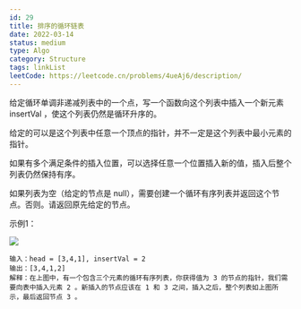 ```yaml
---
id: 29
title: 排序的循环链表
date: 2022-03-14
status: medium
type: Algo
category: Structure
tags: linkList
leetCode: https://leetcode.cn/problems/4ueAj6/description/
---
```


<Note>

给定循环单调非递减列表中的一个点，写一个函数向这个列表中插入一个新元素 insertVal ，使这个列表仍然是循环升序的。

给定的可以是这个列表中任意一个顶点的指针，并不一定是这个列表中最小元素的指针。

如果有多个满足条件的插入位置，可以选择任意一个位置插入新的值，插入后整个列表仍然保持有序。

如果列表为空（给定的节点是 null），需要创建一个循环有序列表并返回这个节点。否则。请返回原先给定的节点。

</Note>


示例1：

![](https://assets.leetcode.com/uploads/2019/01/19/example_1_before_65p.jpg)

```
输入：head = [3,4,1], insertVal = 2
输出：[3,4,1,2]
解释：在上图中，有一个包含三个元素的循环有序列表，你获得值为 3 的节点的指针，我们需要向表中插入元素 2 。新插入的节点应该在 1 和 3 之间，插入之后，整个列表如上图所示，最后返回节点 3 。
```

